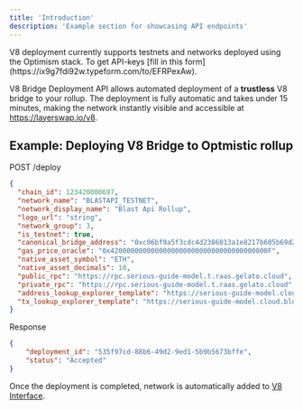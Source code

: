 ```yaml
---
title: 'Introduction'
description: 'Example section for showcasing API endpoints'
---
```


<Note>
  V8 deployment currently supports testnets and networks deployed using the Optimism stack. To get API-keys [fill in this form](https://ix9g7fdi92w.typeform.com/to/EFRPexAw).
</Note>

V8 Bridge Deployment API allows automated deployment of a **trustless** V8 bridge to your rollup. The deployment is fully automatic and takes under 15 minutes, making the network instantly visible and accessible at https://layerswap.io/v8.

## Example: Deploying V8 Bridge to Optmistic rollup

POST /deploy

```json
{
  "chain_id": 123420000697,
  "network_name": "BLASTAPI_TESTNET",
  "network_display_name": "Blast Api Rollup",
  "logo_url": "string",
  "network_group": 3,
  "is_testnet": true,
  "canonical_bridge_address": "0xc06bf9a5f3cdc4d2386013a1e8217b605b69d2b2",
  "gas_price_oracle": "0x420000000000000000000000000000000000000F",
  "native_asset_symbol": "ETH",
  "native_asset_decimals": 18,
  "public_rpc": "https://rpc.serious-guide-model.t.raas.gelato.cloud",
  "private_rpc": "https://rpc.serious-guide-model.t.raas.gelato.cloud",
  "address_lookup_explorer_template": "https://serious-guide-model.cloud.blockscout.com/address/{0}",
  "tx_lookup_explorer_template": "https://serious-guide-model.cloud.blockscout.com/tx/{0}"
}
```

Response

```json
{
    "deployment_id": "535f97cd-88b6-49d2-9ed1-5b9b5673bffe",
    "status": "Accepted"
}
```

Once the deployment is completed, network is automatically added to [V8 Interface](https://layerswap.io/v8).